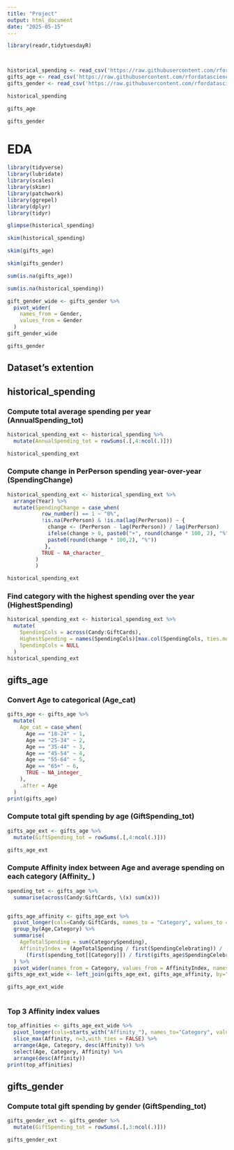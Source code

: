 ---
title: "Project"
output: html_document
date: "2025-05-15"
---

```{r}
library(readr,tidytuesdayR)
```

```         
```

```         
```

```{r}
historical_spending <- read_csv('https://raw.githubusercontent.com/rfordatascience/tidytuesday/main/data/2024/2024-02-13/historical_spending.csv', show_col_types = FALSE)
gifts_age <- read_csv('https://raw.githubusercontent.com/rfordatascience/tidytuesday/main/data/2024/2024-02-13/gifts_age.csv', show_col_types = FALSE)
gifts_gender <- read_csv('https://raw.githubusercontent.com/rfordatascience/tidytuesday/main/data/2024/2024-02-13/gifts_gender.csv', show_col_types = FALSE)

```

```{r}
historical_spending
```

```{r}
gifts_age
```

```{r}
gifts_gender
```

# EDA

```{r}
library(tidyverse)
library(lubridate)
library(scales)
library(skimr)
library(patchwork)
library(ggrepel)
library(dplyr)
library(tidyr)
```

```{r}
glimpse(historical_spending)
```

```{r}
skim(historical_spending)
```

```{r}
skim(gifts_age)
```

```{r}
skim(gifts_gender)
```

```{r}
sum(is.na(gifts_age)) 
```

```{r}
sum(is.na(historical_spending))
```

```{r}
gift_gender_wide <- gifts_gender %>% 
  pivot_wider(
    names_from = Gender,
    values_from = Gender
  )
gift_gender_wide
```

```{r}
gifts_gender
```

## Dataset's extention

## historical_spending

### Compute total average spending per year (AnnualSpending_tot)

```{r}
historical_spending_ext <- historical_spending %>% 
  mutate(AnnualSpending_tot = rowSums(.[,4:ncol(.)]))

historical_spending_ext
```

### Compute change in PerPerson spending year-over-year (SpendingChange)

```{r}
historical_spending_ext <- historical_spending_ext %>%
  arrange(Year) %>% 
  mutate(SpendingChange = case_when(
           row_number() == 1 ~ "0%",
           !is.na(PerPerson) & !is.na(lag(PerPerson)) ~ {
             change <- (PerPerson - lag(PerPerson)) / lag(PerPerson)
             ifelse(change > 0, paste0("+", round(change * 100, 2), "%"),
             paste0(round(change * 100,2), "%"))
            },
           TRUE ~ NA_character_
         )
         )

historical_spending_ext
```

### Find category with the highest spending over the year (HighestSpending)

```{r}
historical_spending_ext <- historical_spending_ext %>% 
  mutate(
    SpendingCols = across(Candy:GiftCards),
    HighestSpending = names(SpendingCols)[max.col(SpendingCols, ties.method = "first")],
    SpendingCols = NULL
  )
historical_spending_ext
```

## gifts_age

### Convert Age to categorical (Age_cat)

```{r}
gifts_age <- gifts_age %>% 
  mutate(
    Age_cat = case_when(
      Age == "18-24" ~ 1,
      Age == "25-34" ~ 2,
      Age == "35-44" ~ 3,
      Age == "45-54" ~ 4,
      Age == "55-64" ~ 5,
      Age == "65+" ~ 6,
      TRUE ~ NA_integer_
    ),
    .after = Age
  )
print(gifts_age)
```

### Compute total gift spending by age (GiftSpending_tot)

```{r}
gifts_age_ext <- gifts_age %>% 
  mutate(GiftSpending_tot = rowSums(.[,4:ncol(.)]))

gifts_age_ext
```

### Compute Affinity index between Age and average spending on each category (Affinity\_ )

```{r}
spending_tot <- gifts_age %>% 
  summarise(across(Candy:GiftCards, \(x) sum(x)))


gifts_age_affinity <- gifts_age_ext %>% 
  pivot_longer(cols=Candy:GiftCards, names_to = "Category", values_to = "CategorySpending") %>% 
  group_by(Age,Category) %>% 
  summarise(
    AgeTotalSpending = sum(CategorySpending),
    AffinityIndex = (AgeTotalSpending / first(SpendingCelebrating)) / 
      (first(spending_tot[[Category]]) / first(gifts_age$SpendingCelebrating))
  ) %>% 
  pivot_wider(names_from = Category, values_from = AffinityIndex, names_prefix = "Affinity_")
gifts_age_ext_wide <- left_join(gifts_age_ext, gifts_age_affinity, by="Age")

gifts_age_ext_wide
   
```

### Top 3 Affinity index values 

```{r}
top_affinities <- gifts_age_ext_wide %>% 
  pivot_longer(cols=starts_with("Affinity_"), names_to="Category", values_to = "Affinity") %>%
  slice_max(Affinity, n=3,with_ties = FALSE) %>% 
  arrange(Age, Category, desc(Affinity)) %>% 
  select(Age, Category, Affinity) %>% 
  arrange(desc(Affinity))
print(top_affinities)
```

## gifts_gender

### Compute total gift spending by gender (GiftSpending_tot)

```{r}
gifts_gender_ext <- gifts_gender %>% 
  mutate(GiftSpending_tot = rowSums(.[,3:ncol(.)]))

gifts_gender_ext
```
